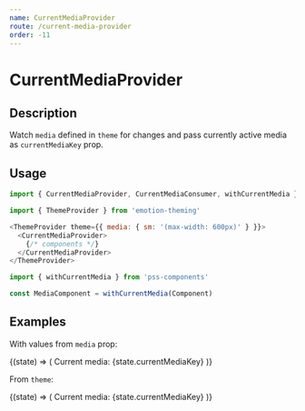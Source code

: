 ```yaml
---
name: CurrentMediaProvider
route: /current-media-provider
order: -11
---
```



# CurrentMediaProvider

## Description

Watch `media` defined in `theme` for changes and pass currently active media as `currentMediaKey` prop.


## Usage

```js
import { CurrentMediaProvider, CurrentMediaConsumer, withCurrentMedia } from 'pss-components'
```

```js
import { ThemeProvider } from 'emotion-theming'

<ThemeProvider theme={{ media: { sm: '(max-width: 600px)' } }}>
  <CurrentMediaProvider>
    {/* components */}
  </CurrentMediaProvider>
</ThemeProvider>
```

```js
import { withCurrentMedia } from 'pss-components'

const MediaComponent = withCurrentMedia(Component)
```

## Examples

With values from `media` prop:

<Playground>
  <CurrentMediaProvider media={{ Mobile: '(max-width: 600px)', Desktop: '(min-width: 601px)' }}>
    <CurrentMediaConsumer>
      {(state) => (
        <Box>
          Current media: {state.currentMediaKey}
        </Box>
      )}
    </CurrentMediaConsumer>
  </CurrentMediaProvider>
</Playground>

From `theme`:

<Playground>
  <CurrentMediaProvider>
    <CurrentMediaConsumer>
      {(state) => (
        <Box>
          Current media: {state.currentMediaKey}
        </Box>
      )}
    </CurrentMediaConsumer>
  </CurrentMediaProvider>
</Playground>

